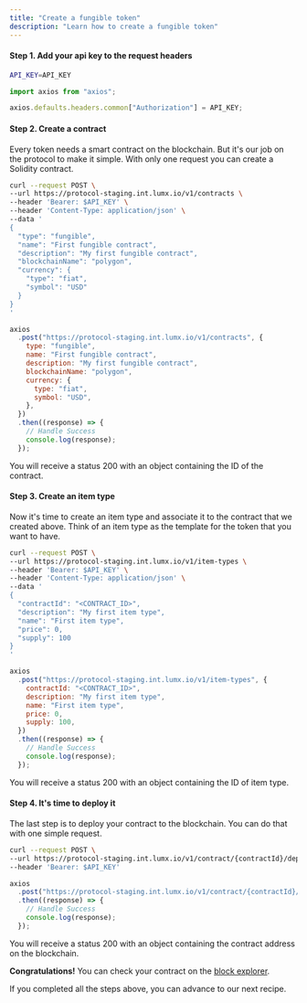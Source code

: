 ```yaml
---
title: "Create a fungible token"
description: "Learn how to create a fungible token"
---
```


<Snippet file="admin-authentication.mdx" />

#### Step 1. Add your api key to the request headers

<CodeGroup>

```bash cURL
API_KEY=API_KEY
```

```javascript JavaScript
import axios from "axios";

axios.defaults.headers.common["Authorization"] = API_KEY;
```

</CodeGroup>

#### Step 2. Create a contract

Every token needs a smart contract on the blockchain. But it's our job on the protocol to make it simple. With only one request you can create a Solidity contract.

<CodeGroup>

```bash cURL
curl --request POST \
--url https://protocol-staging.int.lumx.io/v1/contracts \
--header 'Bearer: $API_KEY' \
--header 'Content-Type: application/json' \
--data '
{
  "type": "fungible",
  "name": "First fungible contract",
  "description": "My first fungible contract",
  "blockchainName": "polygon",
  "currency": {
    "type": "fiat",
    "symbol": "USD"
  }
}
'
```

```javascript JavaScript
axios
  .post("https://protocol-staging.int.lumx.io/v1/contracts", {
    type: "fungible",
    name: "First fungible contract",
    description: "My first fungible contract",
    blockchainName: "polygon",
    currency: {
      type: "fiat",
      symbol: "USD",
    },
  })
  .then((response) => {
    // Handle Success
    console.log(response);
  });
```

</CodeGroup>

You will receive a status 200 with an object containing the ID of the contract.

#### Step 3. Create an item type

Now it's time to create an item type and associate it to the contract that we created above. Think of an item type as the template for the token that you want to have.

<CodeGroup>

```bash cURL
curl --request POST \
--url https://protocol-staging.int.lumx.io/v1/item-types \
--header 'Bearer: $API_KEY' \
--header 'Content-Type: application/json' \
--data '
{
  "contractId": "<CONTRACT_ID>",
  "description": "My first item type",
  "name": "First item type",
  "price": 0,
  "supply": 100
}
'
```

```javascript JavaScript
axios
  .post("https://protocol-staging.int.lumx.io/v1/item-types", {
    contractId: "<CONTRACT_ID>",
    description: "My first item type",
    name: "First item type",
    price: 0,
    supply: 100,
  })
  .then((response) => {
    // Handle Success
    console.log(response);
  });
```

</CodeGroup>

You will receive a status 200 with an object containing the ID of item type.

#### Step 4. It's time to deploy it

The last step is to deploy your contract to the blockchain. You can do that with one simple request.

<CodeGroup>

```bash cURL
curl --request POST \
--url https://protocol-staging.int.lumx.io/v1/contract/{contractId}/deploy \
--header 'Bearer: $API_KEY'
```

```javascript JavaScript
axios
  .post("https://protocol-staging.int.lumx.io/v1/contract/{contractId}/deploy")
  .then((response) => {
    // Handle Success
    console.log(response);
  });
```

</CodeGroup>

You will receive a status 200 with an object containing the contract address on the blockchain.

**Congratulations!** You can check your contract on the [block explorer](https://mumbai.polygonscan.com).

If you completed all the steps above, you can advance to our next recipe.

<Snippet file="troubleshooting.mdx" />
